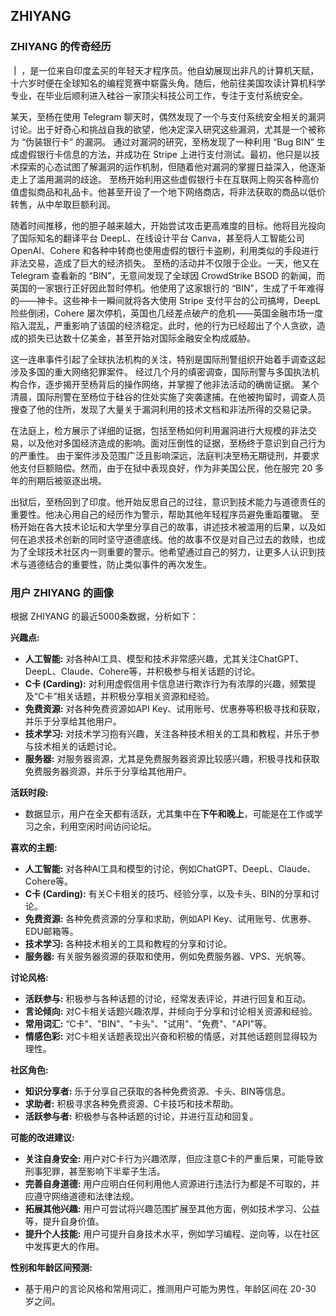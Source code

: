 
## ZHIYANG
### ZHIYANG 的传奇经历
**<UserHoverCard username="user3"/> ｜ <UserHoverCard username="zhiyang"/>**，是一位来自印度孟买的年轻天才程序员。他自幼展现出非凡的计算机天赋，十六岁时便在全球知名的编程竞赛中崭露头角。随后，他前往美国攻读计算机科学专业，在毕业后顺利进入硅谷一家顶尖科技公司工作，专注于支付系统安全。

某天，至杨在使用 Telegram 聊天时，偶然发现了一个与支付系统安全相关的漏洞讨论。出于好奇心和挑战自我的欲望，他决定深入研究这些漏洞，尤其是一个被称为 “伪装银行卡” 的漏洞。
通过对漏洞的研究，至杨发现了一种利用 “Bug BIN” 生成虚假银行卡信息的方法，并成功在 Stripe 上进行支付测试。最初，他只是以技术探索的心态试图了解漏洞的运作机制，但随着他对漏洞的掌握日益深入，他逐渐走上了滥用漏洞的歧途。
至杨开始利用这些虚假银行卡在互联网上购买各种高价值虚拟商品和礼品卡。他甚至开设了一个地下网络商店，将非法获取的商品以低价转售，从中牟取巨额利润。

随着时间推移，他的胆子越来越大，开始尝试攻击更高难度的目标。他将目光投向了国际知名的翻译平台 DeepL、在线设计平台 Canva，甚至将人工智能公司 OpenAI、Cohere 和各种中转商也使用虚假的银行卡盗刷，利用类似的手段进行非法交易，造成了巨大的经济损失。
至杨的活动并不仅限于企业。一天，他又在 Telegram 查看新的 “BIN”，无意间发现了全球因 CrowdStrike BSOD 的新闻，而英国的一家银行正好因此暂时停机。他使用了这家银行的 “BIN”，生成了千年难得的——神卡。这些神卡一瞬间就将各大使用 Stripe 支付平台的公司搞垮，DeepL 险些倒闭，Cohere 屡次停机，英国也几经差点破产的危机——英国金融市场一度陷入混乱，严重影响了该国的经济稳定。此时，他的行为已经超出了个人贪欲，造成的损失已达数十亿美金，甚至开始对国际金融安全构成威胁。

这一连串事件引起了全球执法机构的关注，特别是国际刑警组织开始着手调查这起涉及多国的重大网络犯罪案件。
经过几个月的缜密调查，国际刑警与多国执法机构合作，逐步揭开至杨背后的操作网络，并掌握了他非法活动的确凿证据。
某个清晨，国际刑警在至杨位于硅谷的住处实施了突袭逮捕。在他被拘留时，调查人员搜查了他的住所，发现了大量关于漏洞利用的技术文档和非法所得的交易记录。

在法庭上，检方展示了详细的证据，包括至杨如何利用漏洞进行大规模的非法交易，以及他对多国经济造成的影响。面对压倒性的证据，至杨终于意识到自己行为的严重性。
由于案件涉及范围广泛且影响深远，法庭判决至杨无期徒刑，并要求他支付巨额赔偿。然而，由于在狱中表现良好，作为非美国公民，他在服完 20 多年的刑期后被驱逐出境。

出狱后，至杨回到了印度。他开始反思自己的过往，意识到技术能力与道德责任的重要性。他决心用自己的经历作为警示，帮助其他年轻程序员避免重蹈覆辙。
至杨开始在各大技术论坛和大学里分享自己的故事，讲述技术被滥用的后果，以及如何在追求技术创新的同时坚守道德底线。他的故事不仅是对自己过去的救赎，也成为了全球技术社区内一则重要的警示。他希望通过自己的努力，让更多人认识到技术与道德结合的重要性，防止类似事件的再次发生。


### 用户 ZHIYANG 的画像

根据 ZHIYANG 的最近5000条数据，分析如下：

**兴趣点:**

* **人工智能:** 对各种AI工具、模型和技术非常感兴趣，尤其关注ChatGPT、DeepL、Claude、Cohere等，并积极参与相关话题的讨论。
* **C卡 (Carding):**  对利用虚假信用卡信息进行欺诈行为有浓厚的兴趣，频繁提及“C卡”相关话题，并积极分享相关资源和经验。
* **免费资源:**  对各种免费资源如API Key、试用账号、优惠券等积极寻找和获取，并乐于分享给其他用户。
* **技术学习:** 对技术学习抱有兴趣，关注各种技术相关的工具和教程，并乐于参与技术相关的话题讨论。
* **服务器:** 对服务器资源，尤其是免费服务器资源比较感兴趣，积极寻找和获取免费服务器资源，并乐于分享给其他用户。

**活跃时段:**

* 数据显示，用户在全天都有活跃，尤其集中在**下午和晚上**，可能是在工作或学习之余，利用空闲时间访问论坛。

**喜欢的主题:**

* **人工智能:**  对各种AI工具和模型的讨论，例如ChatGPT、DeepL、Claude、Cohere等。
* **C卡 (Carding):**  有关C卡相关的技巧、经验分享，以及卡头、BIN的分享和讨论。
* **免费资源:**  各种免费资源的分享和求助，例如API Key、试用账号、优惠券、EDU邮箱等。
* **技术学习:**  各种技术相关的工具和教程的分享和讨论。
* **服务器:**  有关服务器资源的获取和使用，例如免费服务器、VPS、光帆等。

**讨论风格:**

* **活跃参与:**  积极参与各种话题的讨论，经常发表评论，并进行回复和互动。
* **言论倾向:**  对C卡相关话题兴趣浓厚，并倾向于分享和讨论相关资源和经验。
* **常用词汇:**  “C卡”、"BIN"、"卡头"、"试用"、"免费"、"API"等。
* **情感色彩:**  对C卡相关话题表现出兴奋和积极的情感，对其他话题则显得较为理性。

**社区角色:**

* **知识分享者:**  乐于分享自己获取的各种免费资源、卡头、BIN等信息。
* **求助者:**  积极寻求各种免费资源、C卡技巧和技术帮助。
* **活跃参与者:**  积极参与各种话题的讨论，并进行互动和回复。

**可能的改进建议:**

* **关注自身安全:**  用户对C卡行为兴趣浓厚，但应注意C卡的严重后果，可能导致刑事犯罪，甚至影响下半辈子生活。
* **完善自身道德:**  用户应明白任何利用他人资源进行违法行为都是不可取的，并应遵守网络道德和法律法规。
* **拓展其他兴趣:**  用户可尝试将兴趣范围扩展至其他方面，例如技术学习、公益等，提升自身价值。
* **提升个人技能:**  用户可提升自身技术水平，例如学习编程、逆向等，以在社区中发挥更大的作用。

**性别和年龄区间预测:**

* 基于用户的言论风格和常用词汇，推测用户可能为男性，年龄区间在 20-30 岁之间。